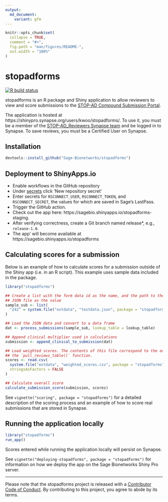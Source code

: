 ```yaml
---
output:
  md_document:
    variant: gfm
---
```


<!-- README.md is generated from README.Rmd. Please edit that file -->

```r
knitr::opts_chunk$set(
  collapse = TRUE,
  comment = "#>",
  fig.path = "man/figures/README-",
  out.width = "100%"
)
```

# stopadforms

<!-- badges: start -->
[![R build status](https://github.com/Sage-Bionetworks/stopadforms/workflows/R-CMD-check/badge.svg)](https://github.com/Sage-Bionetworks/stopadforms/actions)
<!-- badges: end -->

stopadforms is an R package and Shiny application to allow reviewers to view and
score submissions to the [STOP-AD Compound Submission Portal](https://stopadportal.synapse.org/#/).

The application is hosted at https://shinypro.synapse.org/users/kwoo/stopadforms/.
To use it, you must be a member of the
[STOP-AD_Reviewers Synapse team](https://www.synapse.org/#!Team:3403721) 
and be logged in to Synapse. To save reviews, you must be a Certified User on
Synapse.

## Installation

```r
devtools::install_github("Sage-Bionetworks/stopadforms")
```

## Deployment to ShinyApps.io

- Enable workflows in the GitHub repository
- Under [secrets](https://github.com/Sage-Bionetworks/stopadforms/settings/secrets/actions) click 'New repository secret'
- Enter secrets for `RSCONNECT_USER`, `RSCONNECT_TOKEN`, and `RSCONNECT_SECRET`, the values for which are saved in Sage's LastPass.
- Trigger the GitHub action.
- Check out the app here: https://sagebio.shinyapps.io/stopadforms-staging.
- After verifying correctness, create a Git branch named release*, e.g., `release-1.0`.
- The app' will become available at https://sagebio.shinyapps.io/stopadforms



## Calculating scores for a submission

Below is an example of how to calculate scores for a submission outside of the
Shiny app (i.e. in an R script). This example uses sample data included in the
package.


```r
library("stopadforms")

## Create a list with the form data id as the name, and the path to the included
## JSON file as the value
sample_sub <- list(
  "242" = system.file("extdata", "testdata.json", package = "stopadforms")
)

## Load the JSON data and convert to a data frame
dat <- process_submissions(sample_sub, lookup_table = lookup_table)

## Append clinical multiplier used in calculations
submission <- append_clinical_to_submission(dat)

## Load weighted scores. The contents of this file correspond to the output of
## the `pull_reviews_table()` function.
scores <- read.csv(
  system.file("extdata", "weighted_scores.csv", package = "stopadforms"),
  stringsAsFactors = FALSE
)

## Calculate overall score
calculate_submission_score(submission, scores)
```

See `vignette("scoring", package = "stopadforms")` for a detailed
description of the scoring process and an example of how to score real
submissions that are stored in Synapse.

## Running the application locally

```r
library("stopadforms")
run_app()
```

Scores entered while running the application locally will persist on Synapse.

See `vignette("deploying-stopadforms", package = "stopadforms")` for information
on how we deploy the app on the Sage Bionetworks Shiny Pro server.


---

Please note that the stopadforms project is released with a [Contributor Code of
Conduct](.github/CODE_OF_CONDUCT.md). By contributing to this project, you agree
to abide by its terms.
